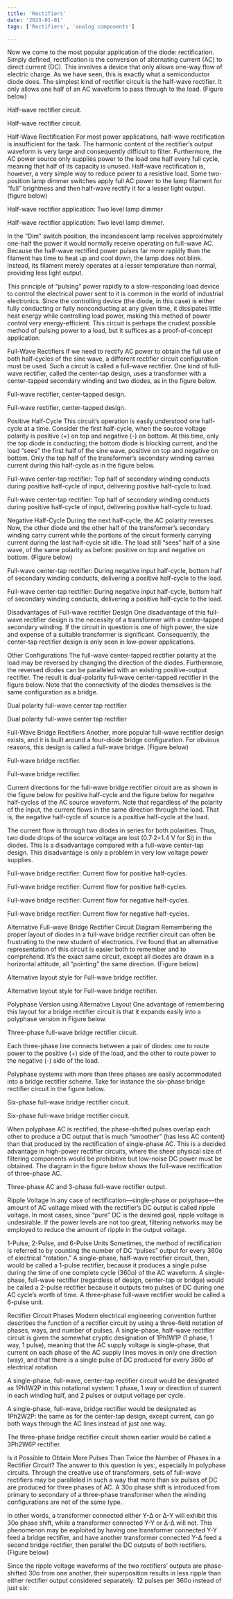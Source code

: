 ```yaml
---
title: 'Rectifiers'
date: '2023-01-01'
tags: ['Rectifiers', 'analog components']

---
```


Now we come to the most popular application of the diode: rectification. Simply defined, rectification is the conversion of alternating current (AC) to direct current (DC). This involves a device that only allows one-way flow of electric charge. As we have seen, this is exactly what a semiconductor diode does. The simplest kind of rectifier circuit is the half-wave rectifier. It only allows one half of an AC waveform to pass through to the load. (Figure below)

Half-wave rectifier circuit.

Half-wave rectifier circuit.

Half-Wave Rectification
For most power applications, half-wave rectification is insufficient for the task. The harmonic content of the rectifier’s output waveform is very large and consequently difficult to filter. Furthermore, the AC power source only supplies power to the load one half every full cycle, meaning that half of its capacity is unused. Half-wave rectification is, however, a very simple way to reduce power to a resistive load. Some two-position lamp dimmer switches apply full AC power to the lamp filament for “full” brightness and then half-wave rectify it for a lesser light output. (figure below)

Half-wave rectifier application: Two level lamp dimmer

Half-wave rectifier application: Two level lamp dimmer.

In the “Dim” switch position, the incandescent lamp receives approximately one-half the power it would normally receive operating on full-wave AC. Because the half-wave rectified power pulses far more rapidly than the filament has time to heat up and cool down, the lamp does not blink. Instead, its filament merely operates at a lesser temperature than normal, providing less light output.

This principle of “pulsing” power rapidly to a slow-responding load device to control the electrical power sent to it is common in the world of industrial electronics. Since the controlling device (the diode, in this case) is either fully conducting or fully nonconducting at any given time, it dissipates little heat energy while controlling load power, making this method of power control very energy-efficient. This circuit is perhaps the crudest possible method of pulsing power to a load, but it suffices as a proof-of-concept application.

Full-Wave Rectifiers
If we need to rectify AC power to obtain the full use of both half-cycles of the sine wave, a different rectifier circuit configuration must be used. Such a circuit is called a full-wave rectifier. One kind of full-wave rectifier, called the center-tap design, uses a transformer with a center-tapped secondary winding and two diodes, as in the figure below.

Full-wave rectifier, center-tapped design.

Full-wave rectifier, center-tapped design.

Positive Half-Cycle
This circuit’s operation is easily understood one half-cycle at a time. Consider the first half-cycle, when the source voltage polarity is positive (+) on top and negative (-) on bottom. At this time, only the top diode is conducting; the bottom diode is blocking current, and the load “sees” the first half of the sine wave, positive on top and negative on bottom. Only the top half of the transformer’s secondary winding carries current during this half-cycle as in the figure below.

Full-wave center-tap rectifier: Top half of secondary winding conducts during positive half-cycle of input, delivering positive half-cycle to load.

Full-wave center-tap rectifier: Top half of secondary winding conducts during positive half-cycle of input, delivering positive half-cycle to load.

Negative Half-Cycle
During the next half-cycle, the AC polarity reverses. Now, the other diode and the other half of the transformer’s secondary winding carry current while the portions of the circuit formerly carrying current during the last half-cycle sit idle. The load still “sees” half of a sine wave, of the same polarity as before: positive on top and negative on bottom. (Figure below)

Full-wave center-tap rectifier: During negative input half-cycle, bottom half of secondary winding conducts, delivering a positive half-cycle to the load.

Full-wave center-tap rectifier: During negative input half-cycle, bottom half of secondary winding conducts, delivering a positive half-cycle to the load.

Disadvantages of Full-wave rectifier Design
One disadvantage of this full-wave rectifier design is the necessity of a transformer with a center-tapped secondary winding. If the circuit in question is one of high power, the size and expense of a suitable transformer is significant. Consequently, the center-tap rectifier design is only seen in low-power applications.

Other Configurations
The full-wave center-tapped rectifier polarity at the load may be reversed by changing the direction of the diodes. Furthermore, the reversed diodes can be paralleled with an existing positive-output rectifier. The result is dual-polarity full-wave center-tapped rectifier in the figure below. Note that the connectivity of the diodes themselves is the same configuration as a bridge.

Dual polarity full-wave center tap rectifier

Dual polarity full-wave center tap rectifier


Full-Wave Bridge Rectifiers
Another, more popular full-wave rectifier design exists, and it is built around a four-diode bridge configuration. For obvious reasons, this design is called a full-wave bridge. (Figure below)

Full-wave bridge rectifier.

Full-wave bridge rectifier.

Current directions for the full-wave bridge rectifier circuit are as shown in the figure below for positive half-cycle and the figure below for negative half-cycles of the AC source waveform. Note that regardless of the polarity of the input, the current flows in the same direction through the load. That is, the negative half-cycle of source is a positive half-cycle at the load.

The current flow is through two diodes in series for both polarities. Thus, two diode drops of the source voltage are lost (0.7·2=1.4 V for Si) in the diodes. This is a disadvantage compared with a full-wave center-tap design. This disadvantage is only a problem in very low voltage power supplies.

Full-wave bridge rectifier: Current flow for positive half-cycles.

Full-wave bridge rectifier: Current flow for positive half-cycles.

Full-wave bridge rectifier: Current flow for negative half-cycles.

Full-wave bridge rectifier: Current flow for negative half-cycles.

Alternative Full-wave Bridge Rectifier Circuit Diagram
Remembering the proper layout of diodes in a full-wave bridge rectifier circuit can often be frustrating to the new student of electronics. I’ve found that an alternative representation of this circuit is easier both to remember and to comprehend. It’s the exact same circuit, except all diodes are drawn in a horizontal attitude, all “pointing” the same direction. (Figure below)

Alternative layout style for Full-wave bridge rectifier.

Alternative layout style for Full-wave bridge rectifier.


Polyphase Version using Alternative Layout
One advantage of remembering this layout for a bridge rectifier circuit is that it expands easily into a polyphase version in Figure below.




Three-phase full-wave bridge rectifier circuit.

Each three-phase line connects between a pair of diodes: one to route power to the positive (+) side of the load, and the other to route power to the negative (-) side of the load.

Polyphase systems with more than three phases are easily accommodated into a bridge rectifier scheme. Take for instance the six-phase bridge rectifier circuit in the figure below.

Six-phase full-wave bridge rectifier circuit.

Six-phase full-wave bridge rectifier circuit.

When polyphase AC is rectified, the phase-shifted pulses overlap each other to produce a DC output that is much “smoother” (has less AC content) than that produced by the rectification of single-phase AC. This is a decided advantage in high-power rectifier circuits, where the sheer physical size of filtering components would be prohibitive but low-noise DC power must be obtained. The diagram in the figure below shows the full-wave rectification of three-phase AC.




Three-phase AC and 3-phase full-wave rectifier output.


Ripple Voltage
In any case of rectification—single-phase or polyphase—the amount of AC voltage mixed with the rectifier’s DC output is called ripple voltage. In most cases, since “pure” DC is the desired goal, ripple voltage is undesirable. If the power levels are not too great, filtering networks may be employed to reduce the amount of ripple in the output voltage.

1-Pulse, 2-Pulse, and 6-Pulse Units
Sometimes, the method of rectification is referred to by counting the number of DC “pulses” output for every 360o of electrical “rotation.” A single-phase, half-wave rectifier circuit, then, would be called a 1-pulse rectifier, because it produces a single pulse during the time of one complete cycle (360o) of the AC waveform. A single-phase, full-wave rectifier (regardless of design, center-tap or bridge) would be called a 2-pulse rectifier because it outputs two pulses of DC during one AC cycle’s worth of time. A three-phase full-wave rectifier would be called a 6-pulse unit.

Rectifier Circuit Phases
Modern electrical engineering convention further describes the function of a rectifier circuit by using a three-field notation of phases, ways, and number of pulses. A single-phase, half-wave rectifier circuit is given the somewhat cryptic designation of 1Ph1W1P (1 phase, 1 way, 1 pulse), meaning that the AC supply voltage is single-phase, that current on each phase of the AC supply lines moves in only one direction (way), and that there is a single pulse of DC produced for every 360o of electrical rotation.

A single-phase, full-wave, center-tap rectifier circuit would be designated as 1Ph1W2P in this notational system: 1 phase, 1 way or direction of current in each winding half, and 2 pulses or output voltage per cycle.

A single-phase, full-wave, bridge rectifier would be designated as 1Ph2W2P: the same as for the center-tap design, except current, can go both ways through the AC lines instead of just one way.

The three-phase bridge rectifier circuit shown earlier would be called a 3Ph2W6P rectifier.

Is it Possible to Obtain More Pulses Than Twice the Number of Phases in a Rectifier Circuit?
The answer to this question is yes:, especially in polyphase circuits. Through the creative use of transformers, sets of full-wave rectifiers may be paralleled in such a way that more than six pulses of DC are produced for three phases of AC. A 30o phase shift is introduced from primary to secondary of a three-phase transformer when the winding configurations are not of the same type.

In other words, a transformer connected either Y-Δ or Δ-Y will exhibit this 30o phase shift, while a transformer connected Y-Y or Δ-Δ will not. This phenomenon may be exploited by having one transformer connected Y-Y feed a bridge rectifier, and have another transformer connected Y-Δ feed a second bridge rectifier, then parallel the DC outputs of both rectifiers. (Figure below)

Since the ripple voltage waveforms of the two rectifiers’ outputs are phase-shifted 30o from one another, their superposition results in less ripple than either rectifier output considered separately: 12 pulses per 360o instead of just six: